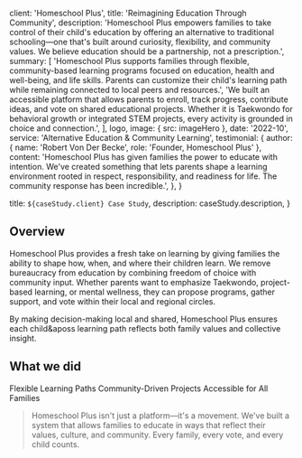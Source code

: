 
  client: 'Homeschool Plus',
  title: 'Reimagining Education Through Community',
  description:
    'Homeschool Plus empowers families to take control of their child&apos;s education by offering an alternative to traditional schooling—one that&apos;s built around curiosity, flexibility, and community values. We believe education should be a partnership, not a prescription.',
  summary: [
    'Homeschool Plus supports families through flexible, community-based learning programs focused on education, health and well-being, and life skills. Parents can customize their child&apos;s learning path while remaining connected to local peers and resources.',
    'We built an accessible platform that allows parents to enroll, track progress, contribute ideas, and vote on shared educational projects. Whether it is Taekwondo for behavioral growth or integrated STEM projects, every activity is grounded in choice and connection.',
  ],
  logo,
  image: { src: imageHero },
  date: '2022-10',
  service: 'Alternative Education & Community Learning',
  testimonial: {
    author: { name: 'Robert Von Der Becke', role: 'Founder, Homeschool Plus' },
    content:
      'Homeschool Plus has given families the power to educate with intention. We&apos;ve created something that lets parents shape a learning environment rooted in respect, responsibility, and readiness for life. The community response has been incredible.',
  },
}

  title: `${caseStudy.client} Case Study`,
  description: caseStudy.description,
}

## Overview

Homeschool Plus provides a fresh take on learning by giving families the ability to shape how, when, and where their children learn. We remove bureaucracy from education by combining freedom of choice with community input. Whether parents want to emphasize Taekwondo, project-based learning, or mental wellness, they can propose programs, gather support, and vote within their local and regional circles.

By making decision-making local and shared, Homeschool Plus ensures each child&aposs learning path reflects both family values and collective insight.

## What we did

<TagList>
  <TagListItem>Flexible Learning Paths</TagListItem>
  <TagListItem>Community-Driven Projects</TagListItem>
  <TagListItem>Accessible for All Families</TagListItem>
</TagList>

<Blockquote
  author={{ name: 'Ryann Von Der Becke', role: 'Vice President' }}
  image={{ src: imageEmilySelman }}
>
  Homeschool Plus isn&apos;t just a platform—it&apos;s a movement. We&apos;ve built a system that allows families to educate in ways that reflect their values, culture, and community. Every family, every vote, and every child counts.
</Blockquote>

<StatList>
  <StatListItem value="85%" label="Parent satisfaction rate" />
  <StatListItem value="12+" label="Community-driven learning hubs" />
  <StatListItem value="3x" label="Growth in regional participation" />
  <StatListItem value="0" label="Barriers to entry" />
</StatList>
